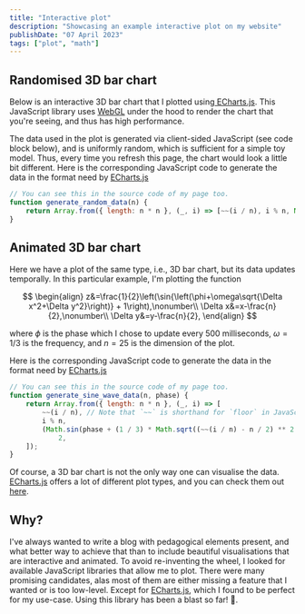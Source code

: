 ```yaml
---
title: "Interactive plot"
description: "Showcasing an example interactive plot on my website"
publishDate: "07 April 2023"
tags: ["plot", "math"]
---
```


## Randomised 3D bar chart

Below is an interactive 3D bar chart that I plotted using<a href="https://echarts.apache.org/" target="_blank" rel="noopener noreferrer" class="cactus-link inline-block"> ECharts.js</a>. This JavaScript library uses <a target="_blank" rel="noopener noreferrer" class="cactus-link inline-block" href="https://en.wikipedia.org/wiki/WebGL">WebGL</a> under the hood to render the chart that you're seeing, and thus has high performance.

<div class="echarts" id="randomised-bar3d-chart"></div>

The data used in the plot is generated via client-sided JavaScript (see code block below), and is uniformly random, which is sufficient for a simple toy model. Thus, every time you refresh this page, the chart would look a little bit different. Here is the corresponding JavaScript code to generate the data in the format need by <a href="https://echarts.apache.org/"  target="_blank" rel="noopener noreferrer" class="cactus-link inline-block">ECharts.js</a>

```js
// You can see this in the source code of my page too.
function generate_random_data(n) {
	return Array.from({ length: n * n }, (_, i) => [~~(i / n), i % n, Math.random()]);
}
```

## Animated 3D bar chart

Here we have a plot of the same type, i.e., 3D bar chart, but its data updates temporally. In this particular example, I'm plotting the function

$$
\begin{align}
z&=\frac{1}{2}\left(\sin{\left(\phi+\omega\sqrt{\Delta x^2+\Delta y^2}\right)} + 1\right),\nonumber\\
\Delta x&=x-\frac{n}{2},\nonumber\\
\Delta y&=y-\frac{n}{2},
\end{align}
$$

where $\phi$ is the phase which I chose to update every 500 milliseconds, $\omega=1/3$ is the frequency, and $n=25$ is the dimension of the plot.

<div class="echarts" id="sine-wave-bar3d-chart"></div>

Here is the corresponding JavaScript code to generate the data in the format need by <a href="https://echarts.apache.org/" target="_blank" rel="noopener noreferrer" class="cactus-link inline-block">ECharts.js</a>

```js
// You can see this in the source code of my page too.
function generate_sine_wave_data(n, phase) {
	return Array.from({ length: n * n }, (_, i) => [
		~~(i / n), // Note that `~~` is shorthand for `floor` in JavaScript.
		i % n,
		(Math.sin(phase + (1 / 3) * Math.sqrt((~~(i / n) - n / 2) ** 2 + ((i % n) - n / 2) ** 2)) + 1) /
			2,
	]);
}
```

Of course, a 3D bar chart is not the only way one can visualise the data. <a href="https://echarts.apache.org/" target="_blank" rel="noopener noreferrer" class="cactus-link inline-block">
ECharts.js</a> offers a lot of different plot types, and you can check them out <a href="https://echarts.apache.org/examples/" target="_blank" rel="noopener noreferrer" class="cactus-link inline-block">here</a>.

## Why?

I've always wanted to write a blog with pedagogical elements present, and what better way to achieve that than to include beautiful visualisations that are interactive and animated. To avoid re-inventing the wheel, I looked for available JavaScript libraries that allow me to plot. There were many promising candidates, alas most of them are either missing a feature that I wanted or is too low-level. Except for <a href="https://echarts.apache.org/"  target="_blank" rel="noopener noreferrer" class="cactus-link inline-block">ECharts.js</a>, which I found to be perfect for my use-case. Using this library has been a blast so far! 🥳.
